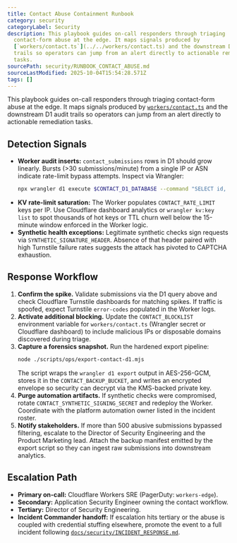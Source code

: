 ```yaml
---
title: Contact Abuse Containment Runbook
category: security
categoryLabel: Security
description: This playbook guides on-call responders through triaging
  contact-form abuse at the edge. It maps signals produced by
  [`workers/contact.ts`](../../workers/contact.ts) and the downstream D1 audit
  trails so operators can jump from an alert directly to actionable remediation
  tasks.
sourcePath: security/RUNBOOK_CONTACT_ABUSE.md
sourceLastModified: 2025-10-04T15:54:28.571Z
tags: []
---
```


This playbook guides on-call responders through triaging contact-form abuse at
the edge. It maps signals produced by [`workers/contact.ts`](https://github.com/apotheon-ai/apotheon.ai/blob/main/workers/contact.ts)
and the downstream D1 audit trails so operators can jump from an alert directly
to actionable remediation tasks.

## Detection Signals

- **Worker audit inserts:** `contact_submissions` rows in D1 should grow
  linearly. Bursts (>30 submissions/minute) from a single IP or ASN indicate
  rate-limit bypass attempts. Inspect via Wrangler:
  ```bash
  npx wrangler d1 execute $CONTACT_D1_DATABASE --command "SELECT id, email, ip_address, intent, created_at FROM contact_submissions ORDER BY created_at DESC LIMIT 50;"
  ```
- **KV rate-limit saturation:** The Worker populates `CONTACT_RATE_LIMIT` keys
  per IP. Use Cloudflare dashboard analytics or `wrangler kv:key list` to spot
  thousands of hot keys or TTL churn well below the 15-minute window enforced in
  the Worker logic.
- **Synthetic health exceptions:** Legitimate synthetic checks sign requests via
  `SYNTHETIC_SIGNATURE_HEADER`. Absence of that header paired with high Turnstile
  failure rates suggests the attack has pivoted to CAPTCHA exhaustion.

## Response Workflow

1. **Confirm the spike.** Validate submissions via the D1 query above and check
   Cloudflare Turnstile dashboards for matching spikes. If traffic is spoofed,
   expect Turnstile `error-codes` populated in the Worker logs.
2. **Activate additional blocking.** Update the `CONTACT_BLOCKLIST` environment
   variable for `workers/contact.ts` (Wrangler secret or Cloudflare dashboard) to
   include malicious IPs or disposable domains discovered during triage.
3. **Capture a forensics snapshot.** Run the hardened export pipeline:
   ```bash
   node ./scripts/ops/export-contact-d1.mjs
   ```
   The script wraps the `wrangler d1 export` output in AES-256-GCM, stores it in
   the `CONTACT_BACKUP_BUCKET`, and writes an encrypted envelope so security can
   decrypt via the KMS-backed private key.
4. **Purge automation artifacts.** If synthetic checks were compromised, rotate
   `CONTACT_SYNTHETIC_SIGNING_SECRET` and redeploy the Worker. Coordinate with
   the platform automation owner listed in the incident roster.
5. **Notify stakeholders.** If more than 500 abusive submissions bypassed
   filtering, escalate to the Director of Security Engineering and the Product
   Marketing lead. Attach the backup manifest emitted by the export script so
   they can ingest raw submissions into downstream analytics.

## Escalation Path

- **Primary on-call:** Cloudflare Workers SRE (PagerDuty: `workers-edge`).
- **Secondary:** Application Security Engineer owning the contact workflow.
- **Tertiary:** Director of Security Engineering.
- **Incident Commander handoff:** If escalation hits tertiary or the abuse is
  coupled with credential stuffing elsewhere, promote the event to a full
  incident following [`docs/security/INCIDENT_RESPONSE.md`](/docs/security/incident-response/).
